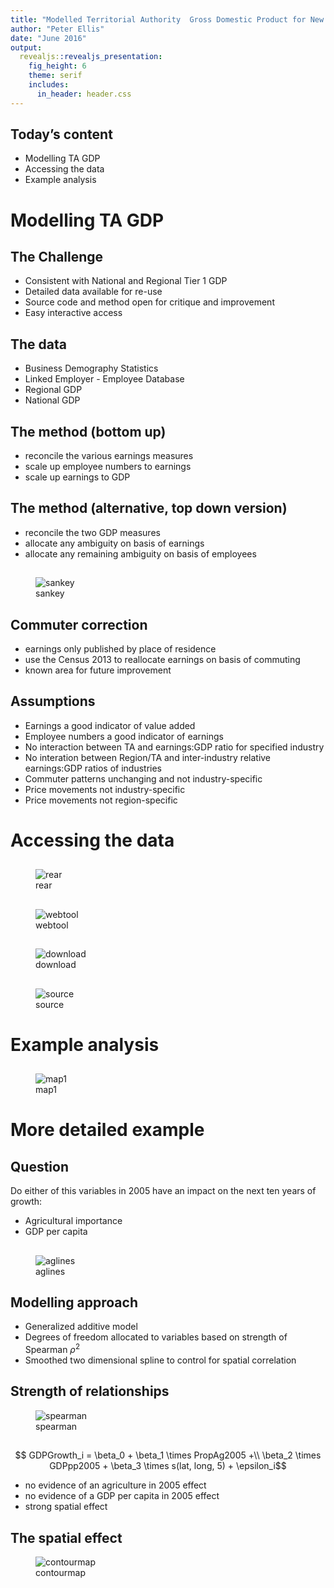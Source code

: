 ```yaml
---
title: "Modelled Territorial Authority  Gross Domestic Product for New Zealand" 
author: "Peter Ellis"
date: "June 2016"
output:
  revealjs::revealjs_presentation:
    fig_height: 6
    theme: serif
    includes:
      in_header: header.css
---
```


## Today's content

- Modelling TA GDP
- Accessing the data
- Example analysis

# Modelling TA GDP

## The Challenge

- Consistent with National and Regional Tier 1 GDP
- Detailed data available for re-use
- Source code and method open for critique and improvement
- Easy interactive access

## The data

- Business Demography Statistics
- Linked Employer - Employee Database
- Regional GDP
- National GDP

## The method (bottom up)

- reconcile the various earnings measures
- scale up employee numbers to earnings
- scale up earnings to GDP

## The method (alternative, top down version)

- reconcile the two GDP measures
- allocate any ambiguity on basis of earnings
- allocate any remaining ambiguity on basis of employees

## {data-transition="fade-in"}

![sankey](figures/sankey_taranakiConstruction.svg)


## Commuter correction {data-transition="fade-out"}

- earnings only published by place of residence
- use the Census 2013 to reallocate earnings on basis of commuting
- known area for future improvement

## {data-background="figures/commuting.svg"}


## Assumptions

- Earnings a good indicator of value added
- Employee numbers a good indicator of earnings
- No interaction between TA and earnings:GDP ratio for specified industry
- No interation between Region/TA and inter-industry relative earnings:GDP ratios  of industries
- Commuter patterns unchanging and not industry-specific
- Price movements not industry-specific
- Price movements not region-specific

# Accessing the data

## 

![rear](figures/web-rear-screenshot2.png)

##

![webtool](figures/queenstown-snapshot.png)

##

![download](figures/download-snapshot.png)

##

![source](figures/github-snapshot.png)

# Example analysis

## 

![map1](figures/gdp-pp-map.svg)

## {data-background="figures/ta-associations.svg"}


## {data-background="figures/industry-associations.svg"}

# More detailed example

## Question

Do either of this variables in 2005 have an impact on the next ten years of growth:

* Agricultural importance
* GDP per capita

##
![aglines](figures/ag-growth-line.svg)

## {data-background="figures/dotcagr10.svg"}

## {data-background="figures/scatter-2005-v-growth.svg"}


## Modelling approach

- Generalized additive model
- Degrees of freedom allocated to variables based on strength of Spearman $\rho^2$
- Smoothed two dimensional spline to control for spatial correlation

## Strength of relationships
![spearman](figures/spearman.svg)


##
$$
GDPGrowth_i = \beta_0 + \beta_1 \times PropAg2005 +\\ \beta_2 \times GDPpp2005 + \beta_3 \times s(lat, long, 5) + \epsilon_i$$

- no evidence of an agriculture in 2005 effect
- no evidence of a GDP per capita in 2005 effect
- strong spatial effect

## The spatial effect
![contourmap](figures/growth0513.svg)

## {data-background="figures/growth0513.svg"}
